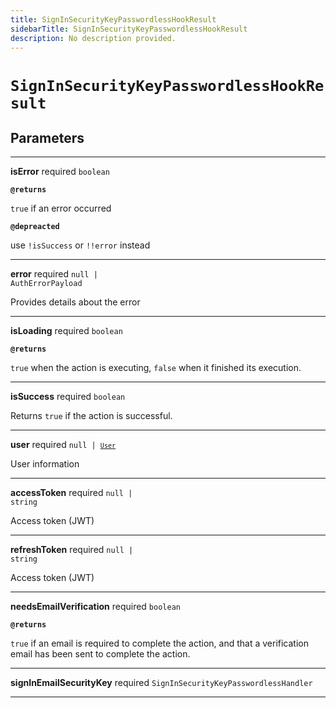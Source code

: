 ```yaml
---
title: SignInSecurityKeyPasswordlessHookResult
sidebarTitle: SignInSecurityKeyPasswordlessHookResult
description: No description provided.
---
```


# `SignInSecurityKeyPasswordlessHookResult`

## Parameters

---

**<span className="parameter-name">isError</span>** <span className="optional-status">required</span> <code>boolean</code>

**`@returns`**

`true` if an error occurred

**`@depreacted`**

use `!isSuccess` or `!!error` instead

---

**<span className="parameter-name">error</span>** <span className="optional-status">required</span> <code>null &#124; AuthErrorPayload</code>

Provides details about the error

---

**<span className="parameter-name">isLoading</span>** <span className="optional-status">required</span> <code>boolean</code>

**`@returns`**

`true` when the action is executing, `false` when it finished its execution.

---

**<span className="parameter-name">isSuccess</span>** <span className="optional-status">required</span> <code>boolean</code>

Returns `true` if the action is successful.

---

**<span className="parameter-name">user</span>** <span className="optional-status">required</span> <code>null &#124; [`User`](/reference/react/types/user)</code>

User information

---

**<span className="parameter-name">accessToken</span>** <span className="optional-status">required</span> <code>null &#124; string</code>

Access token (JWT)

---

**<span className="parameter-name">refreshToken</span>** <span className="optional-status">required</span> <code>null &#124; string</code>

Access token (JWT)

---

**<span className="parameter-name">needsEmailVerification</span>** <span className="optional-status">required</span> <code>boolean</code>

**`@returns`**

`true` if an email is required to complete the action, and that a verification email has been sent to complete the action.

---

**<span className="parameter-name">signInEmailSecurityKey</span>** <span className="optional-status">required</span> <code>SignInSecurityKeyPasswordlessHandler</code>

---
